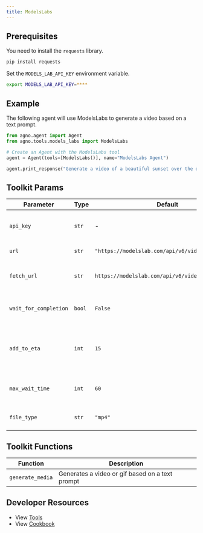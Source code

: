 ```yaml
---
title: ModelsLabs
---
```


## Prerequisites

You need to install the `requests` library.

```bash
pip install requests
```

Set the `MODELS_LAB_API_KEY` environment variable.

```bash
export MODELS_LAB_API_KEY=****
```

## Example

The following agent will use ModelsLabs to generate a video based on a text prompt.

```python cookbook/agent_concepts/tools/models_labs_tools.py
from agno.agent import Agent
from agno.tools.models_labs import ModelsLabs

# Create an Agent with the ModelsLabs tool
agent = Agent(tools=[ModelsLabs()], name="ModelsLabs Agent")

agent.print_response("Generate a video of a beautiful sunset over the ocean", markdown=True)
```

## Toolkit Params

| Parameter             | Type   | Default                                           | Description                                                                |
| --------------------- | ------ | ------------------------------------------------- | -------------------------------------------------------------------------- |
| `api_key`             | `str`  | -                                            | The ModelsLab API key for authentication                                   |
| `url`                 | `str`  | `"https://modelslab.com/api/v6/video/text2video"` | The API endpoint URL                                                       |
| `fetch_url`           | `str`  | `https://modelslab.com/api/v6/video/fetch`        | The URL to fetch the video status from                                     |
| `wait_for_completion` | `bool` | `False`                                           | Whether to wait for the video to be ready                                  |
| `add_to_eta`          | `int`  | `15`                                              | Time to add to the ETA to account for the time it takes to fetch the video |
| `max_wait_time`       | `int`  | `60`                                              | Maximum time to wait for the video to be ready                             |
| `file_type`           | `str`  | `"mp4"`                                           | The type of file to generate                                               |

## Toolkit Functions

| Function         | Description                                     |
| ---------------- | ----------------------------------------------- |
| `generate_media` | Generates a video or gif based on a text prompt |

## Developer Resources

- View [Tools](https://github.com/agno-agi/agno/blob/main/libs/agno/agno/tools/models_labs.py)
- View [Cookbook](https://github.com/agno-agi/agno/blob/main/cookbook/agent_concepts/tools/models_labs_tools.py)
